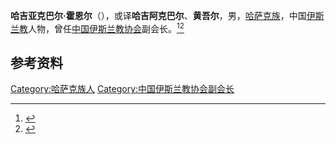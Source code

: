 '''哈吉亚克巴尔·霍恩尔'''（{{bd|？||？}}），或译'''哈吉阿克巴尔'''、'''黄吾尔'''，男，[[哈萨克族|哈萨克族]]，中国[[伊斯兰教|伊斯兰教]]人物，曾任[[中国伊斯兰教协会|中国伊斯兰教协会]]副会长。<ref>{{Cite web|title=哈吉亚克巴尔·霍恩尔|url=http://www.chinaislam.net.cn/about/xhld/5/201207/26-2713.html|accessdate=2020-12-07|work=中国伊斯兰教协会|archive-date=2013-04-04|archive-url=https://web.archive.org/web/20130404203338/http://www.chinaislam.net.cn/about/xhld/5/201207/26-2713.html|dead-url=no}}</ref><ref>{{Cite web|title=【唁电】中国伊协副会长哈吉亚克巴尔•霍恩尔归真|url=http://w.chinaislam.net.cn/cms/news/notice/201601/07-9775.html|accessdate=2020-12-07|work=中国伊斯兰教协会}}</ref>

== 参考资料 ==
{{reflist}}

{{中国人物小作品}}
{{Navboxes 
| title  = 哈吉亚克巴尔·霍恩尔在[[中国伊斯兰教协会|中国伊斯兰教协会]]的职务
| list1  =
{{中国伊斯兰教协会第五届委员会}}
{{中国伊斯兰教协会第六届委员会}}
{{中国伊斯兰教协会第七届委员会}}
{{中国伊斯兰教协会第八届委员会}}
{{中国伊斯兰教协会第九届委员会}}
}}

{{Authority control}}
{{DEFAULTSORT:H}}
[[Category:哈萨克族人|Category:哈萨克族人]]
[[Category:中国伊斯兰教协会副会长|Category:中国伊斯兰教协会副会长]]